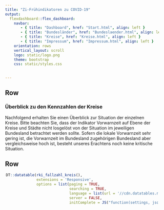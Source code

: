 ```yaml
---
title: "Zi-Frühindikatoren zu COVID-19"
output: 
  flexdashboard::flex_dashboard:
    navbar:
       - { title: "Dashboard", href: "Start.html", align: left }
       - { title: "Bundesländer", href: "Bundeslaender.html", align: left }
       - { title: "Kreise", href: "Kreise.html", align: left }
       - { title: "Impressum", href: "Impressum.html", align: left }
    orientation: rows
    vertical_layout: scroll 
    logo: static/logo.png
    theme: bootstrap
    css: static/styles.css
    
    
---
```


Row {data-height=100}
-----------------------------------------------------------------------

### **Überblick zu den Kennzahlen der Kreise**

Nachfolgend erhalten Sie einen Überblick zur Situation der einzelnen Kreise. Bitte beachten Sie, dass der Indikator Vorwarnzeit auf Ebene der Kreise und Städte nicht losgelöst von der Situation im jeweiligen Bundesland betrachtet werden sollte. Sofern die lokale Vorwarnzeit sehr gering ist, die Vorwarnzeit im Bundesland zugehörigen Bundesland aber vergleichsweise hoch ist, besteht unseres Erachtens noch keine kritische Situation.

Row
-----------------------------------------------------------------------

<div style = "width:99% !important; height:auto; margin: auto;">
```r
DT::datatable(rki_fallzahl_kreis(),
              extensions = 'Responsive',
              options = list(paging = TRUE,
                             searching = TRUE,
                             language = list(url = '//cdn.datatables.net/plug-ins/1.10.11/i18n/German.json'),
                             server = FALSE,
                             initComplete = JS("function(settings, json) {","$(this.api().table().header()).css({'background-color':'#0086C5','color': '#fff'});","}")))

```
</div>

